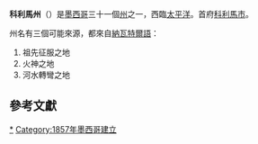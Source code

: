 {{Infobox settlement
| name                            = 科利馬州<br />{{lang|es|Colima}}
| official_name                   = ''Estado Libre y Soberano de Colima''
| native_name_lang                = 
| settlement_type                 = [[墨西哥行政區劃|州]]
| image_flag                      = Flag of Colima.svg
| flag_size                       = 160px
| flag_alt                        = 
| image_seal                      = Coat of arms of Colima.svg
| seal_size                       = 80px
| nickname                        = 
| motto                           = ''El temple del brazo es vigor en la tierra''<br><small>（手臂的精神就是地球的力量）</small>（火山州）
| anthem                          = <!--NO-->
| image_map                       = Colima in Mexico (location map scheme).svg
| map_caption                     = 科利馬州在墨西哥的位置
| coordinates                     = {{coord|19|10|N|103|53|W|type:adm1st_region:MX|display=inline,title}}
| coor_pinpoint                   = 
| coordinates_footnotes           = 
| subdivision_type                = 國家
| subdivision_name                = [[墨西哥|墨西哥]]
| subdivision_type1               = [[首府|首府]]
| subdivision_name1               = [[科利馬|科利馬]]
| subdivision_type2               = [[墨西哥城市列表|最大城市]]
| subdivision_name2               = [[曼薩尼約|曼薩尼約]]
| subdivision_type3               = {{link-en|墨西哥都會區|Metropolitan areas of Mexico|最大都會區}}
| subdivision_name3               = [[科利馬|科利馬]]-[[阿爾瓦雷斯鎮_(科利馬州)|阿爾瓦雷斯]]
| established_title               = {{link-en|主權州|Sovereign state|加入}}
| established_date                = 1856年12月9日<ref>{{cite news | title=Portal Ciudadano de Baja California| url =http://www.bajacalifornia.gob.mx/portal/nuestro_estado/historia/efemerides/en-diciembre.jsp| language =es}}</ref><ref>{{cite news| title =El Comentario| url =http://elcomentario.ucol.mx/Noticia.php?id=1260333428| language =es| access-date =2010-04-28| archive-url =https://web.archive.org/web/20100810192803/http://elcomentario.ucol.mx/Noticia.php?id=1260333428| archive-date =2010-08-10| dead-url =yes| df =}}</ref>
| established_title2              = {{link-en|墨西哥領土變化|Territorial evolution of Mexico|次序}}
| established_date2               = {{link-en|墨西哥領土變化|Territorial evolution of Mexico|第23位}}
| founder                         = 
| seat_type                       = 
| seat                            = 
| government_footnotes            = 
| leader_party                    = 
| leader_title                    = {{link-en|墨西哥各州州長列表|List of Mexican state governors|州長}}
| leader_name                     = José Ignacio Peralta Sánchez [[File:PRI_logo_(Mexico).svg|[[Institutional Revolutionary Party]]|23px]]
| leader_title1                   = [[墨西哥參議院|參議員]]<ref>{{Cite web |title=Senadores por Colima LXI Legislatura |url=http://www.senado.gob.mx/index.php?ver=int&mn=4&sm=4&id=9 |publisher=Senado de la Republica |accessdate=October 20, 2010}}</ref>
| leader_name1 = Joel Padilla Peña [[File:PT_Party_(Mexico).svg|20px]]<br /> Gricelda Valencia de la Mora [[File:Morena_Party_(Mexico).svg|23px]]<br />Gabriela Benavides Cobos [[File:PVE_Party_(Mexico).svg|PVEM]]
| leader_title2                   = [[墨西哥眾議院|眾議員]]<ref>{{Cite web |title=Listado de Diputados por Grupo Parlamentario del Estado de Colima |url=http://sitl.diputados.gob.mx/LXI_leg/listado_diputados_gpnp.php?tipot=Edo&edot=8 |publisher=Camara de Diputados |accessdate=October 20, 2010}}</ref>
| leader_name2                    = {{Collapsible list
 |title       = [[墨西哥眾議院|聯邦眾議員]]
 |frame_style = border:none; padding: 0;
 |title_style = <!-- (optional) -->
 |list_style  = text-align:left;display:none;
 |1           = • Rosa María Bayardo Cabrera [[File:Morena_Party_(Mexico).svg|23px]]
 |2           = • Jorge Luis Preciado Rodríguez [[File:PAN_Party_(Mexico).svg|PAN]]
 |3           = • Ximena Puente De La Mora [[File:PRI_logo_(Mexico).svg|PRI]]
 |4           = • María Liduvina Sandoval Mendoza [[File:PAN_Party_(Mexico).svg|PAN]]
 |5           = • Claudia Valeria Yáñez Centeno y Cabrera [[File:Morena_Party_(Mexico).svg|23px]]
}}
| unit_pref                       = 公制
| area_footnotes                  = <ref>{{Cite web |title=Resumen |url=http://cuentame.inegi.gob.mx/monografias/informacion/col/default.aspx?tema=me&e=06 |publisher=Cuentame INEGI |accessdate=February 12, 2013 |deadurl=yes |archiveurl=https://web.archive.org/web/20130513000607/http://cuentame.inegi.gob.mx/monografias/informacion/col/default.aspx?tema=me&e=06 |archivedate=May 13, 2013 |df= }}</ref>
| area_total_km2                  = 5627
| area_land_km2                   = 
| area_water_km2                  = 
| area_water_percent              = 
| area_note                       = [[墨西哥各州面積列表|第28位]]
| elevation_m                     = 
| elevation_max_footnotes         = <ref>{{Cite web |title=Relieve |url=http://cuentame.inegi.gob.mx/monografias/informacion/col/territorio/relieve.aspx?tema=me&e=06 |publisher=Cuentame INEGI |accessdate=October 19, 2010 |archive-url=https://web.archive.org/web/20110723191839/http://cuentame.inegi.gob.mx/monografias/informacion/col/territorio/relieve.aspx?tema=me&e=06 |archive-date=2011-07-23 |dead-url=yes }}</ref>
| elevation_max_m                 = 3820
| elevation_max_ft                = 
| elevation_min_m                 = 
| elevation_min_ft                = 
| population_footnotes            = <ref>{{cite web |title=Encuesta Intercensal 2015|url=http://www.inegi.org.mx/est/contenidos/proyectos/encuestas/hogares/especiales/ei2015/doc/eic_2015_presentacion.pdf |accessdate=December 8, 2015}}</ref>
| population_total                = 711,235
| population_as_of                = 2015
| population_density_km2          = auto
| population_density_rank         = {{link-en|墨西哥各州人口密度列表|List of Mexican states by population density|第9位}}
| population_demonym              = Colimense, Colimote
| population_note                 = 
| population_rank                 = [[墨西哥各州人口列表|第32位]]
| timezone1                       = [[北美中部時區|CST]]
| utc_offset1                     = −6
| timezone1_DST                   = [[北美中部時區|CDT]]
| utc_offset1_DST                 = −5
| postal_code_type                = {{link-en|墨西哥郵政編號|Postal codes in Mexico|郵政編號}}
| postal_code                     = 28
| area_code_type                  = [[電話區號|電話區號]]
| area_code                       = {{Collapsible list
|title       = {{link-en|墨西哥電話區號 (300-399)|Area codes in Mexico by code (300-399)|電話區號}}
|frame_style = border:none; padding: 0;
|title_style = <!-- (optional) -->
|list_style  = text-align:left;display:none;
 |1           = • 312
 |2           = • 313
 |3           = • 314
}}
| iso_code                        = MX-COL
| blank_name_sec1                 = [[人類發展指數|HDI]]
| blank_info_sec1                 = {{increase}} 0.783 <span style="color:#090">高</span> <small>[[墨西哥各州人類發展指數列表|第14位]]</small>
| blank_name_sec2                 = [[GDP|GDP]]
| blank_info_sec2                 = 3.54856[[億|億]]美元{{Ref label|engfactobox|a|}}
| website                         = {{URL|http://www.colima-estado.gob.mx/|Official Web Site}}
| footnotes                       = {{note|engoffbox}}a. The state's GDP was 45,421,512 thousand of [[Mexican_peso|pesos]] in 2008,<ref>{{cite web |title=Colima. |url=http://www.inegi.org.mx/sistemas/bise/mexicocifras/default.aspx?ent=6 |year=2010 |accessdate=October 20, 2010}}</ref> amount corresponding to 3,548,555.6 thousand of [[Dollar_coin_(United_States)|dollars]], being a dollar worth 12.80 pesos (value of June 3, 2010).<ref>{{Cite web |title=Reporte: Jueves 3 de Junio del 2010. Cierre del peso mexicano. |url=http://www.pesomexicano.com.mx/archivo/2010/junio/03/reporte-jueves-3-de-junio-del-2010--cierre-del-peso-mexicano.htm#leermas |publisher=www.pesomexicano.com.mx |accessdate=August 10, 2010 |archive-url=https://web.archive.org/web/20100608173515/http://www.pesomexicano.com.mx/archivo/2010/junio/03/reporte-jueves-3-de-junio-del-2010--cierre-del-peso-mexicano.htm#leermas |archive-date=2010-06-08 |dead-url=yes }}</ref>
}}
'''科利馬州'''（{{lang-es|Colima}}）是[[墨西哥|墨西哥]]三十一個[[墨西哥行政區劃|州]]之一，西臨[[太平洋|太平洋]]。首府[[科利馬市|科利馬市]]。

州名有三個可能來源，都來自[[納瓦特爾語|納瓦特爾語]]：
# 祖先征服之地
# 火神之地
# 河水轉彎之地

==參考文獻==
{{reflist}}

{{mexico|nocat}}
[[Category:科利马州|*]]
[[Category:1857年墨西哥建立|Category:1857年墨西哥建立]]